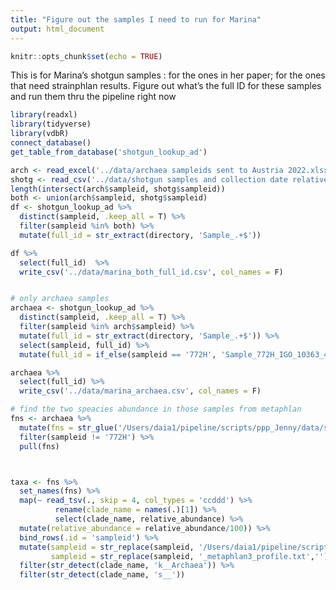 ```yaml
---
title: "Figure out the samples I need to run for Marina"
output: html_document
---
```


```r
knitr::opts_chunk$set(echo = TRUE)
```

This is for Marina's shotgun samples : for the ones in her paper; for the ones that need strainphlan results.
Figure out what's the full ID for these samples and run them thru the pipeline right now

```r
library(readxl)
library(tidyverse)
library(vdbR)
connect_database()
get_table_from_database('shotgun_lookup_ad')
```

```r
arch <- read_excel('../data/archaea sampleids sent to Austria 2022.xlsx')
shotg <- read_csv('../data/shotgun samples and collection date relative to HCT_4_13_22.csv')
length(intersect(arch$sampleid, shotg$sampleid))
both <- union(arch$sampleid, shotg$sampleid)
df <- shotgun_lookup_ad %>% 
  distinct(sampleid, .keep_all = T) %>% 
  filter(sampleid %in% both) %>% 
  mutate(full_id = str_extract(directory, 'Sample_.+$'))

df %>% 
  select(full_id)  %>% 
  write_csv('../data/marina_both_full_id.csv', col_names = F)


# only archaea samples
archaea <- shotgun_lookup_ad %>% 
  distinct(sampleid, .keep_all = T) %>% 
  filter(sampleid %in% arch$sampleid) %>% 
  mutate(full_id = str_extract(directory, 'Sample_.+$')) %>% 
  select(sampleid, full_id) %>% 
  mutate(full_id = if_else(sampleid == '772H', 'Sample_772H_IGO_10363_4', full_id))

archaea %>% 
  select(full_id) %>% 
  write_csv('../data/marina_archaea.csv', col_names = F)
```

```r
# find the two speacies abundance in those samples from metaphlan
fns <- archaea %>% 
  mutate(fns = str_glue('/Users/daia1/pipeline/scripts/ppp_Jenny/data/shotgun_output/{full_id}_metaphlan3_profile.txt')) %>% 
  filter(sampleid != '772H') %>% 
  pull(fns)



taxa <- fns %>% 
  set_names(fns) %>% 
  map(~ read_tsv(., skip = 4, col_types = 'ccddd') %>% 
          rename(clade_name = names(.)[1]) %>% 
          select(clade_name, relative_abundance) %>% 
  mutate(relative_abundance = relative_abundance/100)) %>% 
  bind_rows(.id = 'sampleid') %>% 
  mutate(sampleid = str_replace(sampleid, '/Users/daia1/pipeline/scripts/ppp_Jenny/data/shotgun_output/',''),
         sampleid = str_replace(sampleid, '_metaphlan3_profile.txt','')) %>% 
  filter(str_detect(clade_name, 'k__Archaea')) %>% 
  filter(str_detect(clade_name, 's__'))
```


